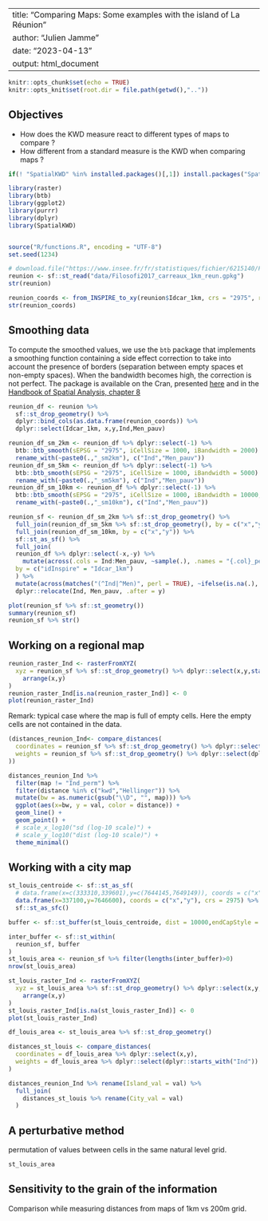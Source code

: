 ----
title: "Comparing Maps: Some examples with the island of La Réunion"
author: "Julien Jamme"
date: "2023-04-13"
output: html_document
---

```r
knitr::opts_chunk$set(echo = TRUE)
knitr::opts_knit$set(root.dir = file.path(getwd(),".."))
```


## Objectives

- How does the KWD measure react to different types of maps to compare ?
- How different from a standard measure is the KWD when comparing maps ?

```r
if(! "SpatialKWD" %in% installed.packages()[,1]) install.packages("SpatialKWD")

library(raster)
library(btb)
library(ggplot2)
library(purrr)
library(dplyr)
library(SpatialKWD)


source("R/functions.R", encoding = "UTF-8")
set.seed(1234)
```

```r
# download.file("https://www.insee.fr/fr/statistiques/fichier/6215140/Filosofi2017_carreaux_1km_gpkg.zip", "filo2017_1km_gpkg.zip")
reunion <- sf::st_read("data/Filosofi2017_carreaux_1km_reun.gpkg")
str(reunion)
```

```r
reunion_coords <- from_INSPIRE_to_xy(reunion$Idcar_1km, crs = "2975", res = "1000m")
str(reunion_coords)
```


## Smoothing data

To compute the smoothed values, we use the `btb` package that implements a smoothing function 
containing a side effect correction to take into account the presence of borders 
(separation between empty spaces et non-empty spaces). When the bandwidth becomes high, 
the correction is not perfect. The package is available on the Cran, presented 
[here](https://inseefr.github.io/btb/) and in the 
[Handbook of Spatial Analysis, chapter 8](https://www.insee.fr/en/information/3635545)

```r
reunion_df <- reunion %>% 
  sf::st_drop_geometry() %>% 
  dplyr::bind_cols(as.data.frame(reunion_coords)) %>% 
  dplyr::select(Idcar_1km, x,y,Ind,Men_pauv)

reunion_df_sm_2km <- reunion_df %>% dplyr::select(-1) %>% 
  btb::btb_smooth(sEPSG = "2975", iCellSize = 1000, iBandwidth = 2000) %>% 
  rename_with(~paste0(.,"_sm2km"), c("Ind","Men_pauv"))
reunion_df_sm_5km <- reunion_df %>% dplyr::select(-1) %>% 
  btb::btb_smooth(sEPSG = "2975", iCellSize = 1000, iBandwidth = 5000) %>% 
  rename_with(~paste0(.,"_sm5km"), c("Ind","Men_pauv"))
reunion_df_sm_10km <- reunion_df %>% dplyr::select(-1) %>% 
  btb::btb_smooth(sEPSG = "2975", iCellSize = 1000, iBandwidth = 10000, inspire = TRUE) %>% 
  rename_with(~paste0(.,"_sm10km"), c("Ind","Men_pauv"))

reunion_sf <- reunion_df_sm_2km %>% sf::st_drop_geometry() %>%  
  full_join(reunion_df_sm_5km %>% sf::st_drop_geometry(), by = c("x","y")) %>% 
  full_join(reunion_df_sm_10km, by = c("x","y")) %>% 
  sf::st_as_sf() %>% 
  full_join(
  reunion_df %>% dplyr::select(-x,-y) %>% 
    mutate(across(.cols = Ind:Men_pauv, ~sample(.), .names = "{.col}_perm")),
  by = c("idInspire" = "Idcar_1km")
  ) %>% 
  mutate(across(matches("(^Ind|^Men)", perl = TRUE), ~ifelse(is.na(.), 0, .)))%>% 
  dplyr::relocate(Ind, Men_pauv, .after = y)

plot(reunion_sf %>% sf::st_geometry())
summary(reunion_sf)
reunion_sf %>% str()
```

## Working on a regional map 

```r
reunion_raster_Ind <- rasterFromXYZ(
  xyz = reunion_sf %>% sf::st_drop_geometry() %>% dplyr::select(x,y,starts_with("Ind")) %>% 
    arrange(x,y)
)
reunion_raster_Ind[is.na(reunion_raster_Ind)] <- 0
plot(reunion_raster_Ind)
```
Remark: typical case where the map is full of empty cells. Here the empty cells 
are not contained in the data.


```r
(distances_reunion_Ind<- compare_distances(
  coordinates = reunion_sf %>% sf::st_drop_geometry() %>% dplyr::select(x,y),
  weights = reunion_sf %>% sf::st_drop_geometry() %>% dplyr::select(dplyr::starts_with("Ind"))
))
```

```r
distances_reunion_Ind %>%
  filter(map != "Ind_perm") %>% 
  filter(distance %in% c("kwd","Hellinger")) %>% 
  mutate(bw = as.numeric(gsub("\\D", "", map))) %>% 
  ggplot(aes(x=bw, y = val, color = distance)) +
  geom_line() +
  geom_point() +
  # scale_x_log10("sd (log-10 scale)") +
  # scale_y_log10("dist (log-10 scale)") +
  theme_minimal()
```


## Working with a city map


```r
st_louis_centroide <- sf::st_as_sf(
  # data.frame(x=c(333310,339601),y=c(7644145,7649149)), coords = c("x","y"), crs = 2975) %>% 
  data.frame(x=337100,y=7646600), coords = c("x","y"), crs = 2975) %>% 
  sf::st_as_sfc()

buffer <- sf::st_buffer(st_louis_centroide, dist = 10000,endCapStyle = "SQUARE")
```

```r
inter_buffer <- sf::st_within(
  reunion_sf, buffer
)
st_louis_area <- reunion_sf %>% filter(lengths(inter_buffer)>0)
nrow(st_louis_area)
```

```r
st_louis_raster_Ind <- rasterFromXYZ(
  xyz = st_louis_area %>% sf::st_drop_geometry() %>% dplyr::select(x,y,starts_with("Ind")) %>% 
    arrange(x,y)
)
st_louis_raster_Ind[is.na(st_louis_raster_Ind)] <- 0
plot(st_louis_raster_Ind)
```


```r
df_louis_area <- st_louis_area %>% sf::st_drop_geometry()

distances_st_louis <- compare_distances(
  coordinates = df_louis_area %>% dplyr::select(x,y),
  weights = df_louis_area %>% dplyr::select(dplyr::starts_with("Ind"))
)
```


```r
distances_reunion_Ind %>% rename(Island_val = val) %>% 
  full_join(
    distances_st_louis %>% rename(City_val = val)
  )
```


## A perturbative method

permutation of values between cells in the same natural level grid.

```r
st_louis_area
```


## Sensitivity to the grain of the information

Comparison while measuring distances from maps of 1km vs 200m grid.

